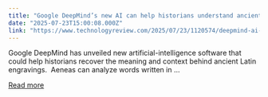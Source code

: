 ```yaml
---
title: "Google DeepMind’s new AI can help historians understand ancient Latin inscriptions"
date: "2025-07-23T15:00:08.000Z"
link: "https://www.technologyreview.com/2025/07/23/1120574/deepmind-ai-aeneas-helps-historians-interpret-latin-inscriptions/"
---
```


Google DeepMind has unveiled new artificial-intelligence software that could help historians recover the meaning and context behind ancient Latin engravings.&#160; Aeneas can analyze words written in ...

[Read more](https://www.technologyreview.com/2025/07/23/1120574/deepmind-ai-aeneas-helps-historians-interpret-latin-inscriptions/)
